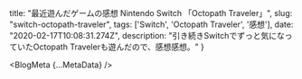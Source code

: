 
  title: "最近遊んだゲームの感想 Nintendo Switch 「Octopath Traveler」",
  slug: "switch-octopath-traveler",
  tags: ['Switch', 'Octopath Traveler', '感想'],
  date: "2020-02-17T10:08:31.274Z",
  description: "引き続きSwitchでずっと気になっていたOctopath Travelerも遊んだので、感想感想。"
}

<BlogMeta {...MetaData} />

<Buttons />
